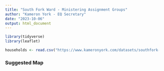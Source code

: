```yaml
---
title: "South Fork Ward - Ministering Assignment Groups"
author: "Kameron York - EQ Secretary"
date: "2023-10-06"
output: html_document
---
```


```r
library(tidyverse)
library(leaflet)

households <- read.csv("https://www.kameronyork.com/datasets/southfork-households.csv")
```


### Suggested Map


